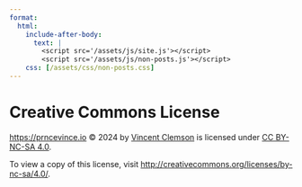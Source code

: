 ```yaml
---
format:
  html:
    include-after-body:
      text: |
        <script src='/assets/js/site.js'></script>
        <script src='/assets/js/non-posts.js'></script>
    css: [/assets/css/non-posts.css]
---
```


# Creative Commons License

<https://prncevince.io> © 2024 by [Vincent Clemson](/about) is licensed under [CC BY-NC-SA 4.0](http://creativecommons.org/licenses/by-nc-sa/4.0/). 

To view a copy of this license, visit <http://creativecommons.org/licenses/by-nc-sa/4.0/>.
